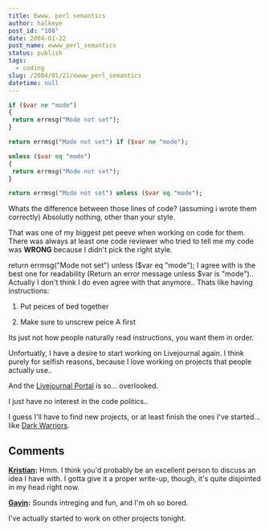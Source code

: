 ```yaml
---
title: Ewww, perl semantics
author: halkeye
post_id: "108"
date: 2004-01-22
post_name: ewww_perl_semantics
status: publish
tags:
  - coding
slug: /2004/01/21/ewww_perl_semantics
datetime: null
---
```


```perl
if ($var ne "mode")
{
 return errmsg("Mode not set");
}
```
```perl
return errmsg("Mode not set") if ($var ne "mode");
```

```perl
unless ($var eq "mode")
{
 return errmsg("Mode not set");
}
```

```perl
return errmsg("Mode not set") unless ($var eq "mode");
```

Whats the difference between those lines of code? (assuming i wrote them correctly) Absolutly nothing, other than your style.  

That was one of my biggest pet peeve when working on code for them. There was always at least one code reviewer who tried to tell me my code was **WRONG** because I didn't pick the right style.  

return errmsg("Mode not set") unless ($var eq "mode"); I agree with is the best one for readability (Return an error message unless $var is "mode").. Actually I don't think I do even agree with that anymore.. Thats like having instructions:

1) Put peices of bed together  

2) Make sure to unscrew peice A first

Its just not how people naturally read instructions, you want them in order.

Unfortuatly, I have a desire to start working on Livejournal again. I think purely for selfish reasons, because I love working on projects that people actually use..  

And the [Livejournal Portal](https://www.livejournal.com/portal/) is so... overlooked.

I just have no interest in the code politics..  

I guess I'll have to find new projects, or at least finish the ones I've started... like [Dark Warriors](https://www.kodekoan.com/project/darkwarriors).

## Comments

**[Kristian](#6 "2004-01-23 21:08:49"):** Hmm. I think you'd probably be an excellent person to discuss an idea I have with. I gotta give it a proper write-up, though, it's quite disjointed in my head right now.

**[Gavin](#7 "2004-01-23 21:57:16"):** Sounds intreging and fun, and I'm oh so bored.

I've actually started to work on other projects tonight.

